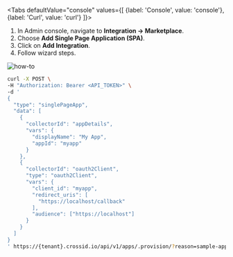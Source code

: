 
<Tabs
defaultValue="console"
values={[
{label: 'Console', value: 'console'},
{label: 'Curl', value: 'curl'}
]}>
<TabItem value="console">

1. In Admin console, navigate to <b>Integration &rarr; Marketplace</b>.
1. Choose <b>Add Single Page Application (SPA)</b>.
1. Click on <b>Add Integration</b>.
1. Follow wizard steps.

![how-to](/img/add_spa.gif)

</TabItem>
<TabItem value="curl">

```bash {10-11,18-22}
curl -X POST \
-H "Authorization: Bearer <API_TOKEN>" \
-d '
{
  "type": "singlePageApp",
  "data": [
    {
      "collectorId": "appDetails",
      "vars": {
        "displayName": "My App",
        "appId": "myapp"
      }
    },
    {
      "collectorId": "oauth2Client",
      "type": "oauth2Client",
      "vars": {
        "client_id": "myapp",
        "redirect_uris": [
          "https://localhost/callback"
        ],
        "audience": ["https://localhost"]
      }
    }
  ]
}
' https://{tenant}.crossid.io/api/v1/apps/.provision/?reason=sample-app
```

</TabItem>
</Tabs>
